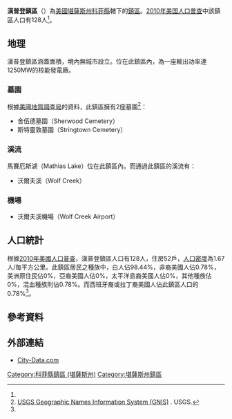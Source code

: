 {{noteTA
|G1=USState
}}
{{Infobox settlement
|official_name = 漢普登鎮區
|native_name = Hampden Township
|settlement_type = 鎮區
|image_map = Map highlighting Hampden Township, Coffey County, Kansas.svg
|map_caption = 漢普登鎮區在科菲縣的位置
|coordinates_display = inline,title
|coordinates_region = US-KS
|subdivision_type = [[世界政區索引|國家]]
|subdivision_name = [[美国|美国]]
|subdivision_type1 = [[美國行政區劃|州]]
|subdivision_name1 = [[堪薩斯州|堪薩斯州]]
|subdivision_type2 = [[堪薩斯州行政區劃|縣]]
|subdivision_name2 = [[科菲縣_(堪薩斯州)|科菲縣]]
|area_total_km2 = 76.5
|area_land_km2 = 57
|area_water_km2 = 19.36
|area_total_sq_mi =
|area_land_sq_mi =
|area_water_sq_mi =
|area_water_percent = 25.3
|population_as_of = [[2010年美国人口普查|2010]]
|population_footnotes = <ref name="Census 2010">{{cite web| url=http://factfinder2.census.gov| title=Race, Hispanic or Latino, Age, and Housing Occupancy: 2010 Census Redistricting Data, Hampden township, Coffey County, Kansas| publisher=U.S. Census Bureau, American FactFinder 2| accessdate=2016-05-13| archive-date=2013-09-11| archive-url=https://web.archive.org/web/20130911234518/http://factfinder2.census.gov/| dead-url=no}}</ref>
|population_total = 128
|population_density_km2 = auto
|elevation_footnotes = 
|elevation_m = 323
|elevation_ft = 1060
|latd = 38
|latm = 11
|lats = 35
|latNS = N
|longd = 95
|longm = 42
|longs = 06
|longEW = W
|postal_code_type =
|postal_code = 
|blank_name = [[聯邦資料處理標準|FIPS代碼]]
|blank_info = 20-29775
|blank1_name = [[地名信息系统|GNIS編號]] 
|blank1_info = [http://geonames.usgs.gov/pls/gnispublic/f?p=gnispq:3:::NO::P3_FID:0477463 0477463]
|website = 
|footnotes = 
}}

'''漢普登鎮區'''（{{lang-en|'''Hampden Township'''}}）為[[美國|美國]][[堪薩斯州|堪薩斯州]][[科菲縣_(堪薩斯州)|科菲縣]]轄下的[[行政鎮區|鎮區]]。[[2010年美国人口普查|2010年美国人口普查]]中該鎮區人口有128人<ref name="Census 2010"/>。

==地理==
漢普登鎮區涵蓋面積{{convert|76.5|km2|sqmi}}，境內無城市設立。{{le|沃爾夫溪發電站|Wolf Creek Generating Station}}位在此鎮區內，為一座輸出功率達1250MW的核能發電廠。

===墓園===
根據[[美國地質調查局|美國地質調查局]]的資料，此鎮區擁有2座墓園<ref>[http://geonames.usgs.gov/domestic/index.html USGS Geographic Names Information System (GNIS)] {{Wayback|url=http://geonames.usgs.gov/domestic/index.html |date=20190428150204 }}. USGS.</ref>：
*舍伍德墓園（Sherwood Cemetery）
*斯特靈敦墓園（Stringtown Cemetery）

===溪流===
馬賽厄斯湖（Mathias Lake）位在此鎮區內。而通過此鎮區的溪流有：
*沃爾夫溪（Wolf Creek）

===機場===
*沃爾夫溪機場（Wolf Creek Airport）

==人口統計==
根據[[2010年美國人口普查|2010年美國人口普查]]，漢普登鎮區人口有128人，住房52戶，[[人口密度|人口密度]]為1.67人/每平方公里。此鎮區居民之種族中，白人佔98.44%，非裔美國人佔0.78%，美洲原住民佔0%，亞裔美國人佔0%，太平洋島裔美國人佔0%，其他種族佔0%，混血種族則佔0.78%。而西班牙裔或拉丁裔美國人佔此鎮區人口的0.78%<ref name="Census 2010"/>。

==參考資料==
{{reflist}}

==外部連結==
*[http://www.city-data.com/township/Hampden-Coffey-KS.html City-Data.com] {{Wayback|url=http://www.city-data.com/township/Hampden-Coffey-KS.html |date=20190719130954 }}

{{科菲縣 (堪薩斯州)}}

{{DEFAULTSORT:Hampden}}
[[Category:科菲縣鎮區_(堪薩斯州)|Category:科菲縣鎮區 (堪薩斯州)]]
[[Category:堪薩斯州鎮區|Category:堪薩斯州鎮區]]